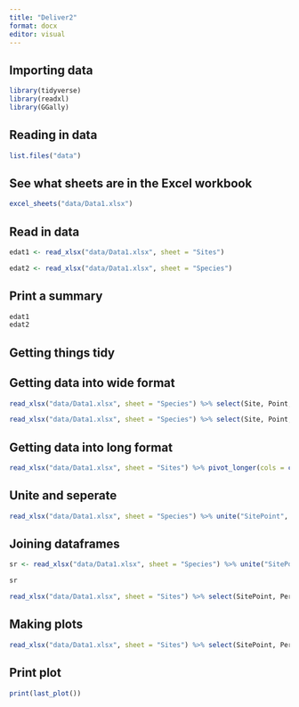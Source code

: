 ```yaml
---
title: "Deliver2"
format: docx
editor: visual
---
```


## Importing data

```r
library(tidyverse)
library(readxl) 
library(GGally)
```

## Reading in data

```r
list.files("data")
```

## See what sheets are in the Excel workbook

```r
excel_sheets("data/Data1.xlsx")
```

## Read in data

```r
edat1 <- read_xlsx("data/Data1.xlsx", sheet = "Sites") 

edat2 <- read_xlsx("data/Data1.xlsx", sheet = "Species")
```

## Print a summary

```r
edat1
edat2
```

## Getting things tidy

## Getting data into wide format

```r
read_xlsx("data/Data1.xlsx", sheet = "Species") %>% select(Site, Point, WorkingName)

read_xlsx("data/Data1.xlsx", sheet = "Species") %>% select(Site, Point, WorkingName) %>% mutate(Presence = 1) %>% pivot_wider(names_from = WorkingName, values_from = Presence, values_fill = 0)
```

## Getting data into long format

```r
read_xlsx("data/Data1.xlsx", sheet = "Sites") %>% pivot_longer(cols = c("PercentRock", "WaterPH", "WaterTemp"), names_to = "variable", values_to = "value")
```

## Unite and seperate

```r
read_xlsx("data/Data1.xlsx", sheet = "Species") %>% unite("SitePoint", Site:Point, sep = "_") %>% select(SitePoint, WorkingName) %>% mutate(Presence = 1) %>% pivot_wider(names_from = WorkingName, values_from = Presence, values_fill = 0)
```

## Joining dataframes

```r
sr <- read_xlsx("data/Data1.xlsx", sheet = "Species") %>% unite("SitePoint", Site:Point, sep = "_") %>% select(SitePoint, WorkingName) %>% group_by(SitePoint) %>% summarize('Species Number' = n())

sr

read_xlsx("data/Data1.xlsx", sheet = "Sites") %>% select(SitePoint, PercentRock, WaterPH) %>% left_join(sr, by = "SitePoint")
```

## Making plots

```r
read_xlsx("data/Data1.xlsx", sheet = "Sites") %>% select(SitePoint, PercentRock, WaterPH) %>% left_join(sr, by = "SitePoint") %>% GGally::ggpairs(columns = 2:ncol(.))
```

## Print plot

```r
print(last_plot())
```
